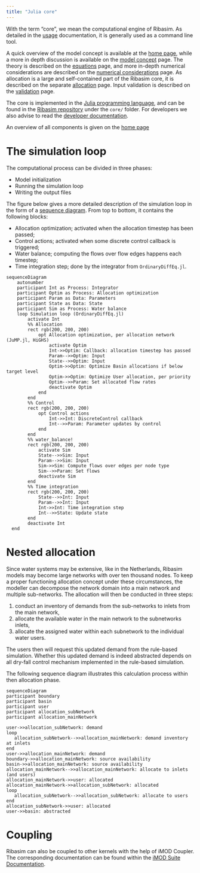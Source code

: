 ```yaml
---
title: "Julia core"
---
```


With the term "core", we mean the computational engine of Ribasim. As detailed in the
[usage](usage.qmd) documentation, it is generally used as a command line tool.

A quick overview of the model concept is available at the [home page](../index.qmd#sec-concept), while a more in depth discussion is available on the [model concept](modelconcept.qmd) page.
The theory is described on the [equations](equations.qmd) page, and more in-depth numerical considerations are described on the [numerical considerations](numerics.qmd) page. As allocation is a large and self-contained part of the Ribasim core, it is described on the separate [allocation](allocation.qmd) page. Input validation is described on the [validation](validation.qmd) page.

The core is implemented in the [Julia programming language](https://julialang.org/), and
can be found in the [Ribasim repository](https://github.com/Deltares/Ribasim) under the
`core/` folder. For developers we also advise to read the
[developer documentation](../contribute/core.qmd).

An overview of all components is given on the [home page](../index.qmd#sec-components)

# The simulation loop {#sec-simulationloop}

The computational process can be divided in three phases:

- Model initialization
- Running the simulation loop
- Writing the output files

The figure below gives a more detailed description of the simulation loop in the form of a [sequence diagram](https://en.wikipedia.org/wiki/Sequence_diagram). From top to bottom, it contains the following blocks:

- Allocation optimization; activated when the allocation timestep has been passed;
- Control actions; activated when some discrete control callback is triggered;
- Water balance; computing the flows over flow edges happens each timestep;
- Time integration step; done by the integrator from `OrdinaryDiffEq.jl`.

```mermaid
sequenceDiagram
    autonumber
    participant Int as Process: Integrator
    participant Optim as Process: Allocation optimization
    participant Param as Data: Parameters
    participant State as Data: State
    participant Sim as Process: Water balance
    loop Simulation loop (OrdinaryDiffEq.jl)
        activate Int
        %% Allocation
        rect rgb(200, 200, 200)
            opt Allocation optimization, per allocation network (JuMP.jl, HiGHS)
                activate Optim
                Int->>Optim: Callback: allocation timestep has passed
                Param-->>Optim: Input
                State-->>Optim: Input
                Optim->>Optim: Optimize Basin allocations if below target level
                Optim->>Optim: Optimize User allocation, per priority
                Optim-->>Param: Set allocated flow rates
                deactivate Optim
            end
        end
        %% Control
        rect rgb(200, 200, 200)
            opt Control actions
                Int->>Int: DiscreteControl callback
                Int-->>Param: Parameter updates by control
            end
        end
        %% water_balance!
        rect rgb(200, 200, 200)
            activate Sim
            State-->>Sim: Input
            Param-->>Sim: Input
            Sim->>Sim: Compute flows over edges per node type
            Sim-->>Param: Set flows
            deactivate Sim
        end
        %% Time integration
        rect rgb(200, 200, 200)
            State-->>Int: Input
            Param-->>Int: Input
            Int->>Int: Time integration step
            Int-->>State: Update state
        end
        deactivate Int
  end
```

# Nested allocation {#sec-nested-allocation}

Since water systems may be extensive, like in the Netherlands, Ribasim models may become large networks with over ten thousand nodes.
To keep a proper functioning allocation concept under these circumstances, the modeller can decompose the network domain into a main network and multiple sub-networks.
The allocation will then be conducted in three steps:

1. conduct an inventory of demands from the sub-networks to inlets from the main network,
2. allocate the available water in the main network to the subnetworks inlets,
3. allocate the assigned water within each subnetwork to the individual water users.

The users then will request this updated demand from the rule-based simulation.
Whether this updated demand is indeed abstracted depends on all dry-fall control mechanism implemented in the rule-based simulation.

The following sequence diagram illustrates this calculation process within then allocation phase.

```mermaid
sequenceDiagram
participant boundary
participant basin
participant user
participant allocation_subNetwork
participant allocation_mainNetwork

user->>allocation_subNetwork: demand
loop
   allocation_subNetwork-->>allocation_mainNetwork: demand inventory at inlets
end
user->>allocation_mainNetwork: demand
boundary->>allocation_mainNetwork: source availability
basin->>allocation_mainNetwork: source availability
allocation_mainNetwork-->>allocation_mainNetwork: allocate to inlets (and users)
allocation_mainNetwork->>user: allocated
allocation_mainNetwork->>allocation_subNetwork: allocated
loop
   allocation_subNetwork-->>allocation_subNetwork: allocate to users
end
allocation_subNetwork->>user: allocated
user->>basin: abstracted
```

# Coupling

Ribasim can also be coupled to other kernels with the help of iMOD Coupler.
The corresponding documentation can be found within the [iMOD Suite Documentation](https://deltares.github.io/iMOD-Documentation/coupler.html).
